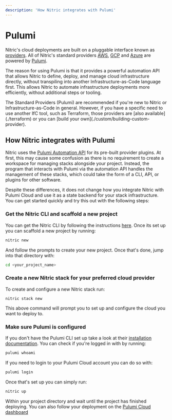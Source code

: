 ```yaml
---
description: 'How Nitric integrates with Pulumi'
---
```


# Pulumi

Nitric's cloud deployments are built on a pluggable interface known as [providers](/reference/providers). All of Nitric's standard providers [AWS](/reference/providers/aws), [GCP](/reference/providers/gcp) and [Azure](/reference/providers/azure) are powered by [Pulumi](https://pulumi.com).

The reason for using Pulumi is that it provides a powerful automation API that allows Nitric to define, deploy, and manage cloud infrastructure directly, without transpiling into another Infrastructure-as-Code language first. This allows Nitric to automate infrastructure deployments more efficiently, without additional steps or tooling.

<Note>
  The Standard Providers (Pulumi) are recommended if you're new to Nitric or
  Infrastructure-as-Code in general. However, if you have a specific need to use
  another IfC tool, such as Terraform, those providers are [also
  available](./terraform) or you can [build your
  own](./custom/building-custom-provider).
</Note>

## How Nitric integrates with Pulumi

Nitric uses the [Pulumi Automation API](https://www.pulumi.com/automation/) for its pre-built provider plugins. At first, this may cause some confusion as there is no requirement to create a workspace for managing stacks alongside your project. Instead, the program that interacts with Pulumi via the automation API handles the management of these stacks, which could take the form of a CLI, API, or plugins for other software.

Despite these differences, it does not change how you integrate Nitric with Pulumi Cloud and use it as a state backend for your stack infrastructure. You can get started quickly and try this out with the following steps:

### Get the Nitric CLI and scaffold a new project

You can get the Nitric CLI by following the instructions [here](/getting-started/installation). Once its set up you can scaffold a new project by running:

```bash
nitric new
```

And follow the prompts to create your new project. Once that's done, jump into that directory with:

```bash
cd <your_project_name>
```

### Create a new Nitric stack for your preferred cloud provider

To create and configure a new Nitric stack run:

```
nitric stack new
```

This above command will prompt you to set up and configure the cloud you want to deploy to.

### Make sure Pulumi is configured

If you don't have the Pulumi CLI set up take a look at their [installation documentation](https://www.pulumi.com/docs/install/). You can check if you're logged in with by running:

```bash
pulumi whoami
```

If you need to login to your Pulumi Cloud account you can do so with:

```bash
pulumi login
```

Once that's set up you can simply run:

```bash
nitric up
```

Within your project directory and wait until the project has finished deploying. You can also follow your deployment on the [Pulumi Cloud dashboard](https://app.pulumi.com)
